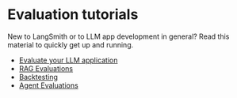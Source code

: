 # Evaluation tutorials

New to LangSmith or to LLM app development in general? Read this material to quickly get up and running.

- [Evaluate your LLM application](../../tutorials/Developers/evaluation)
- [RAG Evaluations](../../tutorials/Developers/rag)
- [Backtesting](../../tutorials/Developers/backtesting)
- [Agent Evaluations](../../tutorials/Developers/agents)